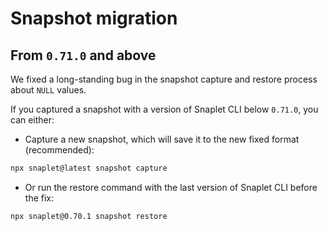 # Snapshot migration

## From `0.71.0` and above

We fixed a long-standing bug in the snapshot capture and restore process about `NULL` values.

If you captured a snapshot with a version of Snaplet CLI below `0.71.0`, you can either:

- Capture a new snapshot, which will save it to the new fixed format (recommended):
```bash >_&nbsp;terminal
npx snaplet@latest snapshot capture
```

- Or run the restore command with the last version of Snaplet CLI before the fix:
```bash >_&nbsp;terminal
npx snaplet@0.70.1 snapshot restore
```